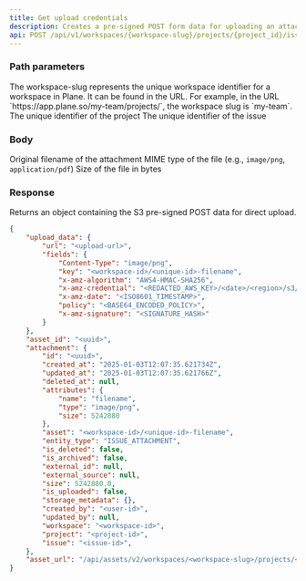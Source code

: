 ```yaml
---
title: Get upload credentials
description: Creates a pre-signed POST form data for uploading an attachment directly to S3. This endpoint handles the first step of the two-and-a-half step upload process where you first get the upload credentials and then use them to upload the actual file.
api: POST /api/v1/workspaces/{workspace-slug}/projects/{project_id}/issues/{issue_id}/issue-attachments/
---
```


### Path parameters

<ParamField path="workspace-slug" type="string" required>
The workspace-slug represents the unique workspace identifier for a workspace in Plane. It can be found in the URL. For example, in the URL `https://app.plane.so/my-team/projects/`, the workspace slug is `my-team`.

</ParamField>
<ParamField path="project_id" type="string" required>The unique identifier of the project</ParamField>
<ParamField path="issue_id" type="string" required>The unique identifier of the issue</ParamField>

### Body

<ParamField body="name" type="string" required>Original filename of the attachment</ParamField>
<ParamField body="type" type="string" required>MIME type of the file (e.g., `image/png`, `application/pdf`)</ParamField>
<ParamField body="size" type="integer" required>Size of the file in bytes</ParamField>

### Response
Returns an object containing the S3 pre-signed POST data for direct upload.

```json
{
    "upload_data": {
        "url": "<upload-url>",
        "fields": {
            "Content-Type": "image/png",
            "key": "<workspace-id>/<unique-id>-filename",
            "x-amz-algorithm": "AWS4-HMAC-SHA256",
            "x-amz-credential": "<REDACTED_AWS_KEY>/<date>/<region>/s3/aws4_request",
            "x-amz-date": "<ISO8601_TIMESTAMP>",
            "policy": "<BASE64_ENCODED_POLICY>",
            "x-amz-signature": "<SIGNATURE_HASH>"
        }
    },
    "asset_id": "<uuid>",
    "attachment": {
        "id": "<uuid>",
        "created_at": "2025-01-03T12:07:35.621734Z",
        "updated_at": "2025-01-03T12:07:35.621766Z",
        "deleted_at": null,
        "attributes": {
            "name": "filename",
            "type": "image/png",
            "size": 5242880
        },
        "asset": "<workspace-id>/<unique-id>-filename",
        "entity_type": "ISSUE_ATTACHMENT",
        "is_deleted": false,
        "is_archived": false,
        "external_id": null,
        "external_source": null,
        "size": 5242880.0,
        "is_uploaded": false,
        "storage_metadata": {},
        "created_by": "<user-id>",
        "updated_by": null,
        "workspace": "<workspace-id>",
        "project": "<project-id>",
        "issue": "<issue-id>",
    },
    "asset_url": "/api/assets/v2/workspaces/<workspace-slug>/projects/<project-id>/issues/<issue-id>/attachments/<asset-id>/"
}
```